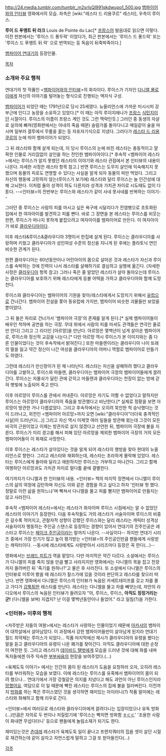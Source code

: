 http://24.media.tumblr.com/tumblr_m2srlsQl991qkdwupo1_500.jpg
[[뱀파이어와의 인터뷰]] 영화에서의 모습. 좌측은 [wiki:"레스타 드 리용쿠르" 레스타], 우측이 루이스.

'''루이 드 푸앵트 뒤 라크''' Louis de Pointe du Lac[* [[프랑스어]] 발음대로 읽으면 이렇다. 이전 판본에서는 '루이스 드 퐁두락' 이었다가, 최근 판본에서는 '루이스 드 퐁드락' 또는 '루이스 드 푸엥트 뒤 락' 으로 번역되는 등 독음이 뒤죽박죽이다.]

[[뱀파이어 연대기]]의 등장인물.

[[목차]]

=== 소개와 주요 행적 ===
연대기의 첫 작품인 <[[뱀파이어와의 인터뷰]]>의 화자이다. 루이스가 기자인 [[다니엘 몰로이]]에게 자신의 이야기를 털어놓는 형식으로 진행되는 액자식 구성.

[[뱀파이어]]가 되었던 때는 1791년으로 당시 25세였다. 뉴올리언스에 가까운 미시시피 강 부근에 인디고 농장을 소유하고 있었다.[* 이 때는 아직 루이지애나가 [[프랑스]] [[식민지]]이던 시절이다. 루이스의 이름이 프랑스 계인 것도 그런 맥락인듯.] 그러던 중 동생의 자살로 실의에 빠져(영화판에서는 아내의 죽음 때문) 슬럼가를 돌아다니고 매일같이 술을 마시며 일부러 결투에서 무릎을 꿇는 등 자포자기식으로 지냈다. 그러다가 [[레스타 드 리용쿠르]]의 눈에 띄어 뱀파이어가 되었다.

그 뒤 레스타와 함께 살게 되는데, 이 당시 루이스의 눈에 비친 레스타는 충동적이고 얄팍한 인물로 거리낌없이 살인을 하는 잔인한 뱀파이어이다.[* 후속작 <뱀파이어 레스타>에서는 루이스가 알지 못했던 레스타의 이야기와 레스타 관점에서 본 인터뷰의 내용이 나온다. 자세한 사정은 레스타 항목 참고.] 반면 루이스는 도무지 살인에 익숙해지지 못했으며 동물의 피로도 연명할 수 있다는 사실을 알게 되자 동물의 피만 먹었다. 그리고 자신의 행동에 고민하지 않는(루이스가 보기에) 레스타와 달리 루이스는 늘 인간성에 대해 고뇌한다. 이처럼 둘의 성격이 하도 다른지라 성격과 가치관 차이로 시도때도 없이 다툰다. --<인터뷰>의 전반부는 루이스와 레스타가 같이 사네 못사네를 반복하는 이야기--

그러던 중 루이스는 사람의 피를 마시고 싶은 욕구에 시달리다가 전염병으로 초토화된 집에서 한 여자아이를 발견하고 피를 빤다. 바로 그 장면을 본 레스타는 루이스를 비웃는 한편, 루이스가 떠나지 못하게 붙잡으려고 여자아이를 뱀파이어로 만든다. 이 여자아이가 바로 [[클라우디아]]이다.

이후 레스타&루이스&클라우디아 3명이서 한집에 살게 된다. 루이스는 클라우디아를 사랑하며 키웠고 클라우디아가 성인여성 수준의 정신을 지니게 된 후에는 플라토닉 연인 비슷한 관계가 된다.

한편 클라우디아는 60년동안이나 어린아이의 몸으로 살아온 것과 레스타가 자신과 루이스를 속박하는 것에 진력이 나서 레스타를 살해하기로 결심하고 실행에 옮긴다. (자세한 사정은 [[클라우디아]] 항목 참고) 그러나 죽은 줄 알았던 레스타가 살아 돌아오는데 루이스는 클라우디아를 보호하기 위해 레스타에게 등불 어택을 가하고 클라우디아와 함께 도망친다.

루이스와 클라우디아는 뱀파이어의 기원을 찾아/레스타에게서 도망치기 위해서 [[유럽]]으로 건너간다. 뱀파이어 전설을 쫓아 동유럽에 가지만, 뱀파이어 비슷한 괴물들만 보았을 뿐이었다.

그 뒤 둘은 파리로 건너가서 '뱀파이어 극장'의 존재를 알게 된다.[* 실제 뱀파이어들이 배우인 척하며 공연을 하는 극장. 무대 위에서 사람의 피를 마셔도 관객들은 연극인 줄로만 안다] 그리고 그 리더인 [아르망]을 만난다. 아르망은 몇백년이 넘게 살아온 뱀파이어로, 루이스와 정신적 교감을 나눈다.[* 다만 아르망 역시 루이스가 본 이미지와는 좀 다른 인물이었다는 것이 후속작에서 밝혀진다.] 또한 마들렌이라는 클라우디아 나이 또래의 딸을 잃고 약간 정신이 나간 여성을 클라우디아의 어머니 역할로 뱀파이어로 만들기도 하였다.

그런데 레스타가 만신창이가 된 채 나타난다. 레스타는 자신을 살해하려 했다고 클라우디아를 고발하고, 루이스와 마들렌, 클라우디아는 뱀파이어 극장의 뱀파이어들에게 끌려간다. 루이스는 자물쇠가 달린 관에 갇히고 마들렌과 클라우디아는 천장이 없는 방에 갇혀 햇빛에 노출되어 죽고 만다.

이후 아르망이 루이스를 관에서 꺼내준다. 아르망은 자기도 어쩔 수 없었다고 말하지만 루이스는 아르망이 클라우디아의 죽음을 방관했다고 비난한다.[* 실제로 정황을 보면 아르망이 방관한 거나 다름없었다. 그리고 후속작에서는 오히려 묵인한 척 승낙했다는 것이 드러나고, 외전인 <뱀파이어 아르망>까지 오면 [wiki:"클라우디아"더더욱 충격적인 사실]이 드러난다(...)] 그리고 자신 역시 이제껏 여러 일들을 방관해 왔는데 그것이 모든 비극의 근원이었고 이제는 방관자로 살지 않겠다고 선언한 뒤, 뱀파이어 극장에 불을 지른다. 루이스가 미리 경고를 해서 피해 있던 아르망을 제외한 뱀파이어 극장의 거의 모든 뱀파이어들이 이 화재로 사망한다.

이후 루이스는 레스타가 살아있다는 것을 알게 되어 레스타의 행방을 찾아 현대의 뉴올리언스로 향한다. 그리고 레스타와 재회하는데, 레스타는 초라하게 몰락해 있었다. 레스타는 루이스에게 돌아와 달라고 애원하지만 루이스는 거부하고 떠나간다. 그리고 함께 여행하던 아르망과도 가치관 차이로 말다툼 끝에 결별한다.

여기까지가 다니엘과 한 인터뷰의 내용. <인터뷰> 책의 마지막 장면에서 다니엘이 루이스의 삶의 여정에 감탄하며 자신도 이와 같은 경험을 하고 싶다고 하자 '인터뷰 헛 했다. 정말로 이런 삶을 원하느냐'며 빡쳐서 다니엘을 물고 피를 빨지만 뱀파이어로 만들지는 않고 사라진다.

후속작 <뱀파이어 레스타>에서는 레스타가 화자이며 루이스 시점에서는 알 수 없었던 레스타의 이야기가 등장한다. 다음 후속작들도 거의 레스타가 서술자이며 루이스의 비중은 갈수록 적어지고, 관찰자적 성향이 강했던 루이스와는 달리 레스타는 캐릭터 성격상 서술자이자 행동하는 주인공 스탠스로 등장하는 경향이 있어서 연대기의 진주인공은 레스타고 루이스는 [[페이크 주인공]]이라는 말까지 나온다. --사실이다-- 
하지만 연대기 시리즈 중에서 가장 인기가 많고 높이 평가받는 <인터뷰>의 주인공인만큼 팬들에게 사랑받는 캐릭터이다. --동시에 레스타에게도 사랑받아서 시리즈마다 등장은 꼭 한다(...)--

영화에서는 [[브래드 피트]]가 역을 맡았다. 다만 마지막은 약간 다르다. 소설에서는 루이스가 다니엘의 피를 죽지 않을 만큼 빨고 사라지지만 영화에서는 다니엘의 목을 잡고 천장까지 올려버린 뒤 '죽기를 원하나?'고 물은 후 사라진다. 또 소설에서 다니엘은 루이스의 인터뷰로 미루어 봤을 때 레스타가 찰스가에 있을 것이라 판단하고 레스타를 찾으러 떠난다. 반면 영화에서 다니엘은 루이스의 인터뷰가 녹음된 카세트테이프를 갖고 차를 몰고 가다가 [[갑툭튀]]한 레스타를 만난다. 레스타는 다니엘을 물고 차를 빼앗는데, 차안의 라디오에서 루이스의 녹음된 인터뷰가 들려오자 "아, 루이스, 루이스, '''아직도 징징거리는군!''' (다니엘을 보며) 지겹지? 난 이걸 몇백년동안이나 들었어." 라고 일침(?)을 가한다.

=== <인터뷰> 이후의 행적 ===
<저주받은 자들의 여왕>에서는 레스타가 사랑하는 인물이었기 때문에 [[아카샤]]의 뱀파이어 대학살에서 살아남았다. 이 과정에서 강한 뱀파이어들만이 살아남게 된지라 연대기 월드 최약체는 루이스가 되었다... 작품 마지막에선 제시가 클라우디아의 유령을 봤다는 말을 듣고 클라우디아의 유령이 나온 폐가를 찾아간다. 아직도 클라우디아에 대한 순정이 여전한 듯. 그리고 레스타가 [[데이비드 탤벗]]에게 모습을 드러낸 것에 대해 화를 내며 독자들에겐 아주 익숙한 [[부부싸움]]의 현장을 보여주었다.(...)

<육체도둑 이야기> 에서는 인간의 몸이 된 레스타가 도움을 요청하러 오자, 오히려 레스타를 부러워하는 모습을 보였다. 이에 레스타는 루이스를 유혹해서 뱀파이어의 몸이 되려 했으나... 연대기에서 가장 강철같은 의지를 지녔다고 해도 과언이 아닌 루이스인지라 [[망했어요]]. 여담으로 이 일 때문에 빡친 레스타는 루이스의 집에 불을 질러버린다. 이전까지 [[방화]]를 하는 쪽은 루이스였던 것을 생각하면 재미있는 아이러니(?) 작품 말미에는 레스타와 화해하고 함께 리우로 간다.

<인터뷰>에서 여러모로 레스타와 클라우디아에게 끌려다니는 입장이었으나 유독 방화(...)만큼은 자의로 두 번이나 저질렀기에 '루이스는 빡치면 방화함 [[ㅎㄷㄷ]]' '조용한 사람이 화내면 무섭다더니' 등으로 팬들에게 놀림소재가 되기도 한다.

재미있는것은 [[츤데레]] 레스타가 육체도둑 일이 끝나고 프렌치쿼터의 집을 셋이 살던 시절로 재건하는데 같이 살자고 자연스럽게 말하고 그걸 또 받아들인다(...)

[[각주]]
